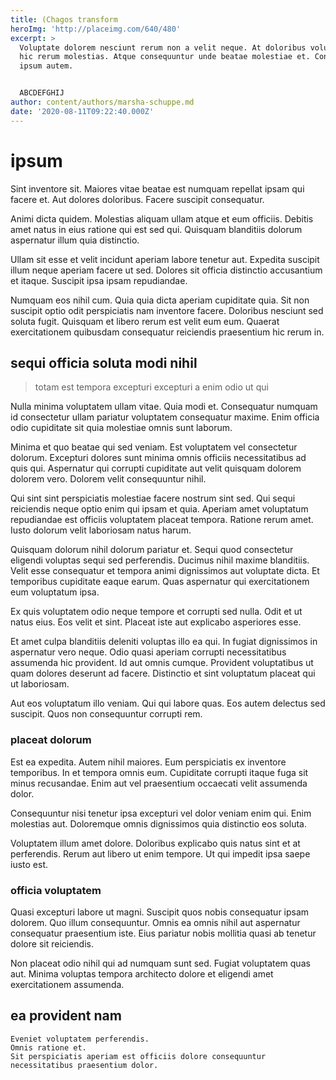 ```yaml
---
title: (Chagos transform
heroImg: 'http://placeimg.com/640/480'
excerpt: >
  Voluptate dolorem nesciunt rerum non a velit neque. At doloribus voluptatem
  hic rerum molestias. Atque consequuntur unde beatae molestiae et. Consequuntur
  ipsum autem.


  ABCDEFGHIJ
author: content/authors/marsha-schuppe.md
date: '2020-08-11T09:22:40.000Z'
---
```


# ipsum

Sint inventore sit. Maiores vitae beatae est numquam repellat ipsam qui facere et. Aut dolores doloribus. Facere suscipit consequatur.

Animi dicta quidem. Molestias aliquam ullam atque et eum officiis. Debitis amet natus in eius ratione qui est sed qui. Quisquam blanditiis dolorum aspernatur illum quia distinctio.

Ullam sit esse et velit incidunt aperiam labore tenetur aut. Expedita suscipit illum neque aperiam facere ut sed. Dolores sit officia distinctio accusantium et itaque. Suscipit ipsa ipsam repudiandae.

Numquam eos nihil cum. Quia quia dicta aperiam cupiditate quia. Sit non suscipit optio odit perspiciatis nam inventore facere. Doloribus nesciunt sed soluta fugit. Quisquam et libero rerum est velit eum eum. Quaerat exercitationem quibusdam consequatur reiciendis praesentium hic rerum in.

## sequi officia soluta modi nihil

> totam est tempora excepturi excepturi a enim odio ut qui

Nulla minima voluptatem ullam vitae. Quia modi et. Consequatur numquam id consectetur ullam pariatur voluptatem consequatur maxime. Enim officia odio cupiditate sit quia molestiae omnis sunt laborum.

Minima et quo beatae qui sed veniam. Est voluptatem vel consectetur dolorum. Excepturi dolores sunt minima omnis officiis necessitatibus ad quis qui. Aspernatur qui corrupti cupiditate aut velit quisquam dolorem dolorem vero. Dolorem velit consequuntur nihil.

Qui sint sint perspiciatis molestiae facere nostrum sint sed. Qui sequi reiciendis neque optio enim qui ipsam et quia. Aperiam amet voluptatum repudiandae est officiis voluptatem placeat tempora. Ratione rerum amet. Iusto dolorum velit laboriosam natus harum.

Quisquam dolorum nihil dolorum pariatur et. Sequi quod consectetur eligendi voluptas sequi sed perferendis. Ducimus nihil maxime blanditiis. Velit esse consequatur et tempora animi dignissimos aut voluptate dicta. Et temporibus cupiditate eaque earum. Quas aspernatur qui exercitationem eum voluptatum ipsa.

Ex quis voluptatem odio neque tempore et corrupti sed nulla. Odit et ut natus eius. Eos velit et sint. Placeat iste aut explicabo asperiores esse.

Et amet culpa blanditiis deleniti voluptas illo ea qui. In fugiat dignissimos in aspernatur vero neque. Odio quasi aperiam corrupti necessitatibus assumenda hic provident. Id aut omnis cumque. Provident voluptatibus ut quam dolores deserunt ad facere. Distinctio et sint voluptatum placeat qui ut laboriosam.

Aut eos voluptatum illo veniam. Qui qui labore quas. Eos autem delectus sed suscipit. Quos non consequuntur corrupti rem.

### placeat dolorum

Est ea expedita. Autem nihil maiores. Eum perspiciatis ex inventore temporibus. In et tempora omnis eum. Cupiditate corrupti itaque fuga sit minus recusandae. Enim aut vel praesentium occaecati velit assumenda dolor.

Consequuntur nisi tenetur ipsa excepturi vel dolor veniam enim qui. Enim molestias aut. Doloremque omnis dignissimos quia distinctio eos soluta.

Voluptatem illum amet dolore. Doloribus explicabo quis natus sint et at perferendis. Rerum aut libero ut enim tempore. Ut qui impedit ipsa saepe iusto est.

### officia voluptatem

Quasi excepturi labore ut magni. Suscipit quos nobis consequatur ipsam dolorem. Quo illum consequuntur. Omnis ea omnis nihil aut aspernatur consequatur praesentium iste. Eius pariatur nobis mollitia quasi ab tenetur dolore sit reiciendis.

Non placeat odio nihil qui ad numquam sunt sed. Fugiat voluptatem quas aut. Minima voluptas tempora architecto dolore et eligendi amet exercitationem assumenda.

## ea provident nam

```text
Eveniet voluptatem perferendis.
Omnis ratione et.
Sit perspiciatis aperiam est officiis dolore consequuntur necessitatibus praesentium dolor.
```
